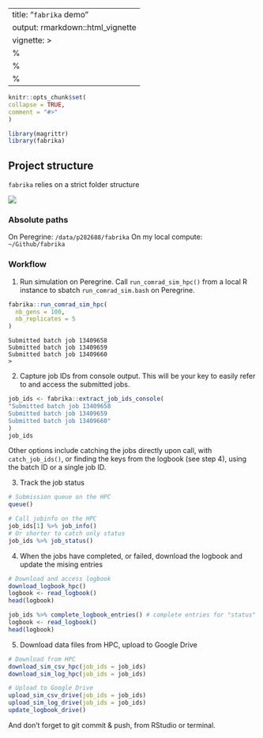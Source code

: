 ---
title: "`fabrika` demo"
output: rmarkdown::html_vignette
vignette: >
%\VignetteIndexEntry{`fabrika demo`}
  %\VignetteEngine{knitr::rmarkdown}
  %\VignetteEncoding{UTF-8}
  ---
  
  ```r
knitr::opts_chunk$set(
collapse = TRUE,
comment = "#>"
)
```

```r
library(magrittr)
library(fabrika)
```


## Project structure

`fabrika` relies on a strict folder structure

![](../pics/comrad_dmp.png)

### Absolute paths

On Peregrine: `/data/p282688/fabrika`
On my local compute: `~/Github/fabrika`

### Workflow

1. Run simulation on Peregrine. Call `run_comrad_sim_hpc()` from a local R instance to sbatch `run_comrad_sim.bash` on Peregrine.

```r
fabrika::run_comrad_sim_hpc(
  nb_gens = 100,
  nb_replicates = 5
)
```
```
Submitted batch job 13409658
Submitted batch job 13409659
Submitted batch job 13409660
>
```

2. Capture job IDs from console output. This will be your key to easily refer to and access the submitted jobs.

```r
job_ids <- fabrika::extract_job_ids_console(
"Submitted batch job 13409658
Submitted batch job 13409659
Submitted batch job 13409660"
)
job_ids 
```

Other options include catching the jobs directly upon call, with `catch_job_ids()`, or finding the keys from the logbook (see step 4), using the batch ID or a single job ID.

3. Track the job status
```r
# Submission queue on the HPC
queue()

# Call jobinfo on the HPC
job_ids[1] %>% job_info()
# Or shorter to catch only status
job_ids %>% job_status()
```

4. When the jobs have completed, or failed, download the logbook and update the mising entries

```r
# Download and access logbook
download_logbook_hpc()
logbook <- read_logbook()
head(logbook)

job_ids %>% complete_logbook_entries() # complete entries for "status" and "runtime"
logbook <- read_logbook()
head(logbook)
```

5. Download data files from HPC, upload to Google Drive
```r

# Download from HPC
download_sim_csv_hpc(job_ids = job_ids)
download_sim_log_hpc(job_ids = job_ids)

# Upload to Google Drive
upload_sim_csv_drive(job_ids = job_ids)
upload_sim_log_drive(job_ids = job_ids)
update_logbook_drive()
```
And don't forget to git commit & push, from RStudio or terminal.

